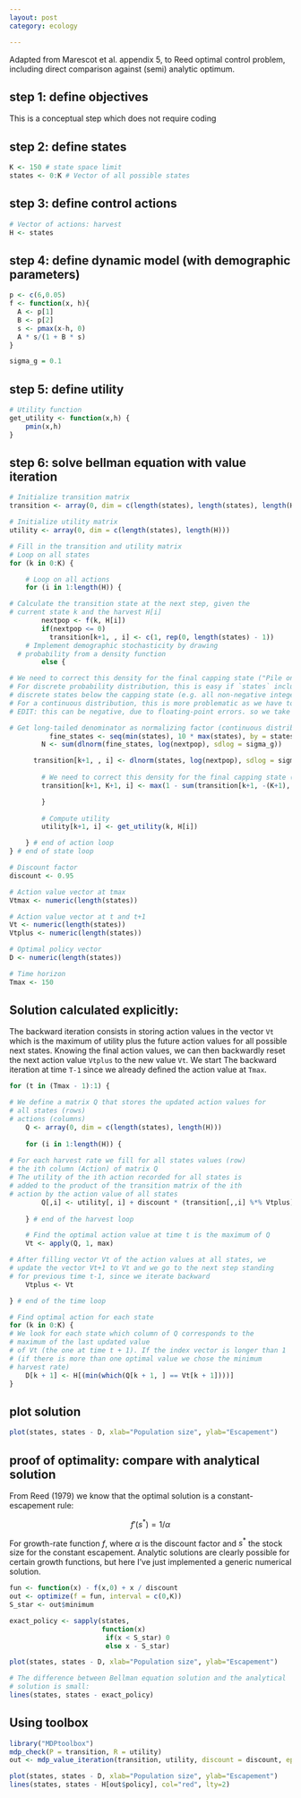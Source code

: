 ```yaml
---
layout: post
category: ecology

---
```




Adapted from Marescot et al. appendix 5, to Reed optimal control problem, including direct comparison against (semi) analytic optimum.

## step 1: define objectives


This is a conceptual step which does not require coding


## step 2: define states

```r
K <- 150 # state space limit
states <- 0:K # Vector of all possible states
```

## step 3: define control actions


```r
# Vector of actions: harvest
H <- states
```

## step 4: define dynamic model (with demographic parameters)

```r
p <- c(6,0.05)
f <- function(x, h){
  A <- p[1] 
  B <- p[2] 
  s <- pmax(x-h, 0)
  A * s/(1 + B * s)
}

sigma_g = 0.1

```

## step 5: define utility

```r
# Utility function
get_utility <- function(x,h) {
	pmin(x,h)
}
```

## step 6: solve bellman equation with value iteration

```r
# Initialize transition matrix
transition <- array(0, dim = c(length(states), length(states), length(H)))

# Initialize utility matrix
utility <- array(0, dim = c(length(states), length(H)))
```


```r
# Fill in the transition and utility matrix
# Loop on all states
for (k in 0:K) {

	# Loop on all actions
	for (i in 1:length(H)) {

# Calculate the transition state at the next step, given the 
# current state k and the harvest H[i]
		nextpop <- f(k, H[i])
		if(nextpop <= 0)
		  transition[k+1, , i] <- c(1, rep(0, length(states) - 1))
	# Implement demographic stochasticity by drawing 
  # probability from a density function
		else {

# We need to correct this density for the final capping state ("Pile on boundary")
# For discrete probability distribution, this is easy if `states` includes all possible
# discrete states below the capping state (e.g. all non-negative integers less than K).  
# For a continuous distribution, this is more problematic as we have to first normalize the densities.
# EDIT: this can be negative, due to floating-point errors. so we take max(v,0) to avoid

# Get long-tailed denominator as normalizing factor (continuous distributions only):
		  fine_states <- seq(min(states), 10 * max(states), by = states[2]-states[1])
	  	N <- sum(dlnorm(fine_states, log(nextpop), sdlog = sigma_g))

  	  transition[k+1, , i] <- dlnorm(states, log(nextpop), sdlog = sigma_g) / N
  	  
  		# We need to correct this density for the final capping state ("Pile on boundary")
	  	transition[k+1, K+1, i] <- max(1 - sum(transition[k+1, -(K+1), i]), 0)

		}
		
		# Compute utility
		utility[k+1, i] <- get_utility(k, H[i])

	} # end of action loop
} # end of state loop
```


```r
# Discount factor
discount <- 0.95

# Action value vector at tmax
Vtmax <- numeric(length(states))

# Action value vector at t and t+1
Vt <- numeric(length(states))
Vtplus <- numeric(length(states))

# Optimal policy vector
D <- numeric(length(states))

# Time horizon
Tmax <- 150
```


## Solution calculated explicitly:

The backward iteration consists in storing action values in the vector `Vt` which is the maximum of
utility plus the future action values for all possible next states. Knowing the final action 
values, we can then backwardly reset the next action value `Vtplus` to the new value `Vt`. We start 
The backward iteration at time `T-1` since we already defined the action 
value at `Tmax`.

```r
for (t in (Tmax - 1):1) {

# We define a matrix Q that stores the updated action values for 
# all states (rows)
# actions (columns)
	Q <- array(0, dim = c(length(states), length(H)))
	
	for (i in 1:length(H)) {
	
# For each harvest rate we fill for all states values (row) 
# the ith column (Action) of matrix Q
# The utility of the ith action recorded for all states is 
# added to the product of the transition matrix of the ith 
# action by the action value of all states 
		Q[,i] <- utility[, i] + discount * (transition[,,i] %*% Vtplus)
	
	} # end of the harvest loop

	# Find the optimal action value at time t is the maximum of Q
	Vt <- apply(Q, 1, max)

# After filling vector Vt of the action values at all states, we 
# update the vector Vt+1 to Vt and we go to the next step standing 
# for previous time t-1, since we iterate backward
	Vtplus <- Vt

} # end of the time loop

# Find optimal action for each state
for (k in 0:K) {
# We look for each state which column of Q corresponds to the 
# maximum of the last updated value 
# of Vt (the one at time t + 1). If the index vector is longer than 1 
# (if there is more than one optimal value we chose the minimum 
# harvest rate)
	D[k + 1] <- H[(min(which(Q[k + 1, ] == Vt[k + 1])))]
}
```




## plot solution

```r
plot(states, states - D, xlab="Population size", ylab="Escapement")

```




## proof of optimality: compare with analytical solution

From Reed (1979) we know that the optimal solution is a constant-escapement rule:

$$f'(s^*) = 1/\alpha$$

For growth-rate function $f$, where $\alpha$ is the discount factor and $s^*$ the stock size for the constant escapement.  Analytic solutions are clearly possible for certain growth functions, but here I've just implemented a generic numerical solution.

```r
fun <- function(x) - f(x,0) + x / discount
out <- optimize(f = fun, interval = c(0,K))
S_star <- out$minimum

exact_policy <- sapply(states, 
                       function(x) 
                        if(x < S_star) 0
                        else x - S_star)
```

```r
plot(states, states - D, xlab="Population size", ylab="Escapement")

# The difference between Bellman equation solution and the analytical 
# solution is small:
lines(states, states - exact_policy)
```

## Using toolbox


```r
library("MDPtoolbox")
mdp_check(P = transition, R = utility)
out <- mdp_value_iteration(transition, utility, discount = discount, epsilon = 0.001, max_iter = 5e3, V0 = Vtmax)

```



```r
plot(states, states - D, xlab="Population size", ylab="Escapement")
lines(states, states - H[out$policy], col="red", lty=2)
```
